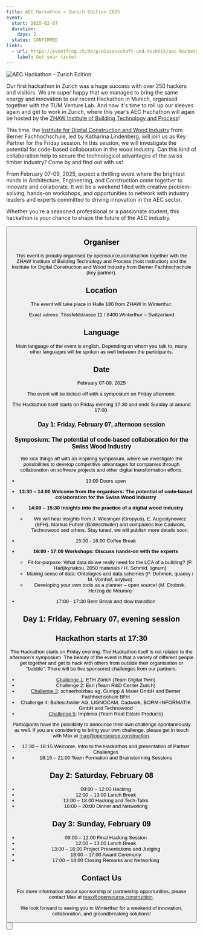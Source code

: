 ```yaml
---
title: AEC Hackathon – Zurich Edition 2025
event:
  start: 2025-02-07
  duration:
    days: 2
  status: CONFIRMED
links:
  - url: https://eventfrog.ch/de/p/wissenschaft-und-technik/aec-hackathon-zurich-edition-2025-7270451391507675969.html
    label: Get your ticket
---
```


![AEC Hackathon - Zurich Edition](/images/events/20250207_AEC-Hackathon-ZurichV5.png "AEC Hackathon - Zurich Edition")

Our first hackathon in Zurich was a huge success with over 250 hackers and visitors. We are super happy that we managed to bring the same energy and innovation to our recent Hackathon in Munich, organised together with the TUM Venture Lab. 
And now it's time to roll up our sleeves again and get to work in Zurich, where this year’s AEC Hachathon will again be hosted by the [ZHAW Institute of Building Technology and Process](https://www.zhaw.ch/de/archbau)!

This time, the [Institute for Digital Construction and Wood Industry](https://www.bfh.ch/en/research/research-areas/institute-digital-construction-wood-industry/) from Berner Fachhochschule, led by Katharina Lindenberg, will join us as Key Partner for the Friday session. In this session, we will investigate the potential for code-based collaboration in the wood industry. Can this kind of collaboration help to secure the technological advantages of the swiss timber industry? Come by and find out with us! 

From February 07-09, 2025, expect a thrilling event where the brightest minds in Architecture, Engineering, and Construction come together to innovate and collaborate. It will be a weekend filled with creative problem-solving, hands-on workshops, and opportunities to network with industry leaders and experts committed to driving innovation in the AEC sector.

Whether you're a seasoned professional or a passionate student, this hackathon is your chance to shape the future of the AEC industry.

<Button
  target="https://eventfrog.ch/de/p/wissenschaft-und-technik/aec-hackathon-zurich-edition-2025-7270451391507675969.html"
  label="Get your ticket here"
  type="primary"
  icon="right"
/>

## Organiser

This event is proudly organised by opensource.construction together with the ZHAW Institute of Building Technology and Process (host institution) and the Institute for Digital Construction and Wood Industry from Berner Fachhochschule (key partner). 

## Location

<p>The event will take place in Halle 180 from ZHAW in Winterthur.</p>
Exact adress: Tössfeldstrasse 11 / 8400 Winterthur – Switzerland

## Language
Main language of the event is english. Depending on whom you talk to, many other languages will be spoken as well between the participants.

## Date

February 07-09, 2025

<p>The event will be kicked-off with a symposium on Friday afternoon.</p>
<p>The Hackathon itself starts on Friday evening 17:30 and ends Sunday at around 17:00.</p>


### Day 1: Friday, February 07, afternoon session
### Symposium: The potential of code-based collaboration for the Swiss Wood Industry
We kick things off with an inspiring symposium, where we investigate the possibilities to develop competitive advantages for companies through collaboration on software projects and other digital transformation efforts.
- 13:00         Doors open
- **13:30 – 14:00 Welcome from the organisers: The potential of code-based collaboration for the Swiss Wood Industry**
- **14:00 – 15:30 Insights into the practice of a digital wood industry**
  - We will hear insights from J. Wiesinger (Gropyus), E. Augustynowicz (BFH), Markus Fuhrer (Balteschwiler) and companies like Cadwork, Technowood and others. Stay tuned, we will publish more details soon.

- 15:30 - 16:00 Coffee Break

- **16:00 - 17:00 Workshops: Discuss hands-on with the experts**
  - Fit-for-purpose: What data do we really need for the LCA of a building? (P. Hadjikyriakou, 2050 materials / 
H. Schmid, lignum)
  - Making sense of data: Ontologies and data schemes (P. Dohmen, quaecy / M. Vomhof, anytwo)
  - Developing your own tools as a planner – open source! (M. Drobnik, Herzog de Meuron)

- 17:00 - 17:30 	Beer Break and slow transition

## Day 1: Friday, February 07, evening session
## Hackathon starts at 17:30
The Hackathon starts on Friday evening. The Hackathon itself is not related to the afternoon's symposium. The beauty of the event is that a variety of different people get together and get to hack with others from outside their organisation or "bubble". 
There will be five sponsored challenges from our partners:

- [Challenge 1](https://drive.google.com/file/d/15ywkJPAj2DExlBq-6XFlsraUkESm8Ffw/view?usp=sharing): ETH Zürich (Team Digital Twin) 
- Challenge 2: Esri (Team R&D Center Zurich)
- [Challenge 3](https://drive.google.com/file/d/15utZHOGJumu9RhHr4l6r3nDqQBL3sx-q/view?usp=sharing): schaerholzbau ag, Gumpp & Maier GmbH and Berner Fachhochschule BFH
- Challenge 4: Balteschwiler AG, LIGNOCAM, Cadwork, BORM-INFORMATIK GmbH and Technowood
- [Challenge 5](https://drive.google.com/file/d/15pKZRgFBSuPmZTHoUsC03LzrkiVoRfLy/view?usp=sharing): Implenia (Team Real Estate Products)

Participants have the possibility to announce their own challenge spontaneously as well. If you are considering to bring your own challenge, please get in touch with Max at [max@opensource.construction](mailto:max@opensource.construction).

- 17:30 – 18:15   Welcome, Intro to the Hackathon and presentation of Partner Challenges
- 18:15 – 21:00   Team Formation and Brainstorming Sessions

## Day 2: Saturday, February 08

- 09:00 – 12:00  Hacking
- 12:00 – 13:00  Lunch Break
- 13:00 – 18:00  Hacking and Tech-Talks
- 18:00 – 20:00  Dinner and Networking

## Day 3: Sunday, February 09

- 09:00 – 12:00  Final Hacking Session
- 12:00 – 13:00  Lunch Break
- 13:00 – 16:00  Project Presentations and Judging
- 16:00 – 17:00  Award Ceremony
- 17:00 – 18:00  Closing Remarks and Networking

## Contact Us

For more information about sponsorship or partnership opportunities, please contact Max at [max@opensource.construction](mailto:max@opensource.construction).

We look forward to seeing you in Winterthur for a weekend of innovation, collaboration, and groundbreaking solutions!

<Button
  target="https://eventfrog.ch/de/p/wissenschaft-und-technik/aec-hackathon-zurich-edition-2025-7270451391507675969.html"
  label="Get your ticket here"
  type="primary"
  icon="right"
/>
